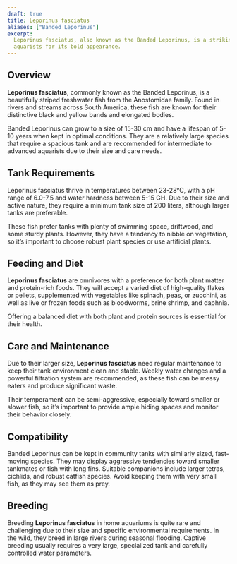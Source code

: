 ```yaml
---
draft: true
title: Leporinus fasciatus
aliases: ["Banded Leporinus"]
excerpt:
  Leporinus fasciatus, also known as the Banded Leporinus, is a strikingly patterned species popular among experienced
  aquarists for its bold appearance.
---
```


## Overview

**Leporinus fasciatus**, commonly known as the Banded Leporinus, is a beautifully striped freshwater fish from the
Anostomidae family. Found in rivers and streams across South America, these fish are known for their distinctive black
and yellow bands and elongated bodies.

Banded Leporinus can grow to a size of 15-30 cm and have a lifespan of 5-10 years when kept in optimal conditions. They
are a relatively large species that require a spacious tank and are recommended for intermediate to advanced aquarists
due to their size and care needs.

## Tank Requirements

Leporinus fasciatus thrive in temperatures between 23-28°C, with a pH range of 6.0-7.5 and water hardness between 5-15
GH. Due to their size and active nature, they require a minimum tank size of 200 liters, although larger tanks are
preferable.

These fish prefer tanks with plenty of swimming space, driftwood, and some sturdy plants. However, they have a tendency
to nibble on vegetation, so it’s important to choose robust plant species or use artificial plants.

## Feeding and Diet

**Leporinus fasciatus** are omnivores with a preference for both plant matter and protein-rich foods. They will accept a
varied diet of high-quality flakes or pellets, supplemented with vegetables like spinach, peas, or zucchini, as well as
live or frozen foods such as bloodworms, brine shrimp, and daphnia.

Offering a balanced diet with both plant and protein sources is essential for their health.

## Care and Maintenance

Due to their larger size, **Leporinus fasciatus** need regular maintenance to keep their tank environment clean and
stable. Weekly water changes and a powerful filtration system are recommended, as these fish can be messy eaters and
produce significant waste.

Their temperament can be semi-aggressive, especially toward smaller or slower fish, so it’s important to provide ample
hiding spaces and monitor their behavior closely.

## Compatibility

Banded Leporinus can be kept in community tanks with similarly sized, fast-moving species. They may display aggressive
tendencies toward smaller tankmates or fish with long fins. Suitable companions include larger tetras, cichlids, and
robust catfish species. Avoid keeping them with very small fish, as they may see them as prey.

## Breeding

Breeding **Leporinus fasciatus** in home aquariums is quite rare and challenging due to their size and specific
environmental requirements. In the wild, they breed in large rivers during seasonal flooding. Captive breeding usually
requires a very large, specialized tank and carefully controlled water parameters.
